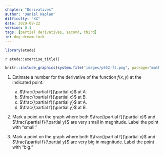 ```yaml
---
chapter: "Derivatives"
author: "Daniel Kaplan"
difficulty: "XX"
date: 2020-09-22 
version: 0.1
tags: [partial derivatives, second, third]
id: dog-dream-fork
---
```


```r
library(etude)
```

`r etude::exercise_title()`      

```r
knitr::include_graphics(system.file("images/p502-f2.png", package="math141Zexercises"))
```

1. Estimate a number for the derivative of the function $f(x,y)$ at the indicated point:

    a. $\frac{\partial f}{\partial x}$ at A.
    #. $\frac{\partial f}{\partial x}$ at B.
    #. $\frac{\partial f}{\partial y}$ at A.
    #. $\frac{\partial f}{\partial y}$ at B.

#. Mark a point on the graph where both  $\frac{\partial f}{\partial x}$ and $\frac{\partial f}{\partial y}$ are very small in magnitude. Label the point with "small."
#. Mark a point on the graph where both  $\frac{\partial f}{\partial x}$ and $\frac{\partial f}{\partial y}$ are very big in magnitude. Label the point with "big."



